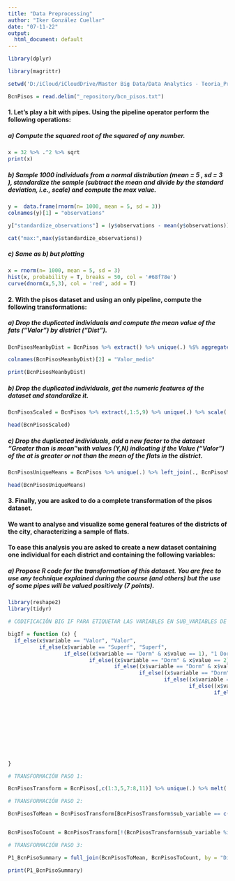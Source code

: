 ```yaml
---
title: "Data Preprocessing"
author: "Iker González Cuellar"
date: "07-11-22"
output:
  html_document: default
---
```


```r

library(dplyr)

library(magrittr)

setwd('D:/iCloud/iCloudDrive/Master Big Data/Data Analytics - Teoria_Practica/_r_exercises/3-DataPreprocessing')

BcnPisos = read.delim("_repository/bcn_pisos.txt")
```

#### 1. Let's play a bit with pipes. Using the pipeline operator perform the following operations:

##### a) Compute the squared root of the squared of any number.

```r

x = 32 %>% .^2 %>% sqrt
print(x)
```

##### b) Sample 1000 individuals from a normal distribution (mean = 5 , sd = 3 ), standardize the sample (subtract the mean and divide by the standard deviation, i.e., scale) and compute the max value.

```r
y =  data.frame(rnorm(n= 1000, mean = 5, sd = 3))
colnames(y)[1] = "observations"

y["standardize_observations"] = (y$observations - mean(y$observations))/ sd(y$observations)

cat("max:",max(y$standardize_observations))

```

##### c) Same as b) but plotting

```r

x = rnorm(n= 1000, mean = 5, sd = 3)
hist(x, probability = T, breaks = 50, col = '#68f78e')
curve(dnorm(x,5,3), col = 'red', add = T)

```

#### 2. With the pisos dataset and using an only pipeline, compute the following transformations:

##### a) Drop the duplicated individuals and compute the mean value of the fats ("Valor") by district ("Dist").

```r
BcnPisosMeanbyDist = BcnPisos %>% extract() %>% unique(.) %$% aggregate(Valor ~ Dist, FUN = mean )

colnames(BcnPisosMeanbyDist)[2] = "Valor_medio"
```

```r
print(BcnPisosMeanbyDist)
```

##### b) Drop the duplicated individuals, get the numeric features of the dataset and standardize it.

```r
BcnPisosScaled = BcnPisos %>% extract(,1:5,9) %>% unique(.) %>% scale(.,center = T, scale = F)

head(BcnPisosScaled)
```

##### c) Drop the duplicated individuals, add a new factor to the dataset "Greater than is mean"with values (Y,N) indicating if the Value ("Valor") of the at is greater or not than the mean of the flats in the district.

```r

BcnPisosUniqueMeans = BcnPisos %>% unique(.) %>% left_join(., BcnPisosMeanbyDist, by = 'Dist') %>% mutate("Greater than is mean" = if_else(Valor > Valor_medio, "Yes", "No"))

head(BcnPisosUniqueMeans)
```

#### 3. Finally, you are asked to do a complete transformation of the pisos dataset.

#### We want to analyse and visualize some general features of the districts of the city, characterizing a sample of flats.

#### To ease this analysis you are asked to create a new dataset containing one individual for each district and containing the following variables:

##### a) Propose R code for the transformation of this dataset. You are free to use any technique explained during the course (and others) but the use of some pipes will be valued positively (7 points).

```r
library(reshape2)
library(tidyr)

# CODIFICACIÓN BIG IF PARA ETIQUETAR LAS VARIABLES EN SUB_VARIABLES DE ACUERDO AL LISTADO SOLICITADO

bigIf = function (x) {
  if_else(x$variable == "Valor", "Valor", 
          if_else(x$variable == "Superf", "Superf", 
                  if_else((x$variable == "Dorm" & x$value == 1), "1 Dorm", 
                          if_else((x$variable == "Dorm" & x$value == 2), "2 Dorm",
                                  if_else((x$variable == "Dorm" & x$value == 3), "3 Dorm",
                                          if_else((x$variable == "Dorm" & x$value == 4), "4 Dorm",
                                                  if_else((x$variable == "Dorm" & x$value == 5), "5 Dorm",
                                                          if_else((x$variable == "Ascens" & x$value == "SI"), "AscS",
                                                                  if_else((x$variable == "Ascens" & x$value == "NO"), "AscN",
                                                                          if_else((x$variable == "Planta" & x$value == "Atic"), "Atics",
                                                                                  if_else((x$variable == "Planta" & x$value == "Planta"), "Plantas",
                                                                                          if_else((x$variable == "Planta" & x$value == "Bajos"), "Bajos",
                                                                                                  if_else((x$variable == "Edat" & as.integer(x$value) <= 10), "Nous",
                                                                                                          if_else((x$variable == "Edat" & as.integer(x$value) >= 11 & as.integer(x$value) <= 20), "SemiNous",
                                                                                                                  if_else((x$variable == "Edat" & as.integer(x$value) >= 21 & as.integer(x$value) <= 50), "Vells",
                                                                                                                          if_else((x$variable == "Edat" & as.integer(x$value) >= 51), "MoltVells",
                                                                                                                                  "0 Unused Variables"
                                                                          ))))))))))))))))

}

# TRANSFORMACIÓN PASO 1:

BcnPisosTransform = BcnPisos[,c(1:3,5,7:8,11)] %>% unique(.) %>% melt(., id.vars = "Dist") %>% mutate("sub_variable" = suppressWarnings(bigIf(.)))             # se ignoran los warning arrojados por la función del BIG IF, puesto que se ha validado previamente la tabla y no se ha introducido ningún NA en el data frame trás su aplicación.

# TRANSFORMACIÓN PASO 2:

BcnPisosToMean = BcnPisosTransform[BcnPisosTransform$sub_variable == c("Valor","Superf"),] %>% .[,c(1,3,4)] %>% transform(., value = as.numeric(value)) %>% pivot_wider(names_from = sub_variable, values_from = value, values_fn = mean)


BcnPisosToCount = BcnPisosTransform[!(BcnPisosTransform$sub_variable %in% c("Valor","Superf")),] %>% .[,c(1,4)] %>% mutate("countObs" = 1) %>% pivot_wider(names_from = sub_variable, values_from = countObs, values_fn = sum, values_fill = 0, names_sort = T)

# TRANSFORMACIÓN PASO 3:

P1_BcnPisoSummary = full_join(BcnPisosToMean, BcnPisosToCount, by = "Dist")

print(P1_BcnPisoSummary)
```
